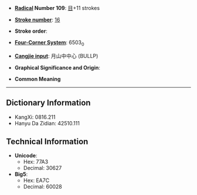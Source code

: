 * '''[[Wiktionary:Chinese radical index| Radical]] Number 109''': [[Wiktionary:Chinese radical index 目|目]]+11 strokes

* '''[[Wiktionary:Chinese total strokes index|Stroke number]]''': [[Wiktionary:Chinese total strokes index 16|16]]

* '''Stroke order''': 

* '''[[Wiktionary:Chinese four corner index|Four-Corner System]]''': 6503<sub>0</sub>

* '''[[Wiktionary:Chinese Cangjie index|Cangjie input]]''': 月山中中心 (BULLP)

* '''Graphical Significance and Origin''': 

* '''Common Meaning'''

----

== Dictionary Information ==

* KangXi: 0816.211
* Hanyu Da Zidian: 42510.111

== Technical Information ==

* '''Unicode''':
** Hex: 77A3
** Decimal: 30627
* '''Big5''':
** Hex: EA7C
** Decimal: 60028